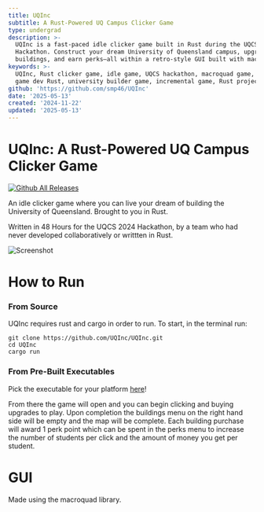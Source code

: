 ```yaml
---
title: UQInc
subtitle: A Rust-Powered UQ Campus Clicker Game
type: undergrad
description: >-
  UQInc is a fast-paced idle clicker game built in Rust during the UQCS 2024
  Hackathon. Construct your dream University of Queensland campus, upgrade
  buildings, and earn perks—all within a retro-style GUI built with macroquad.
keywords: >-
  UQInc, Rust clicker game, idle game, UQCS hackathon, macroquad game, Rust GUI,
  game dev Rust, university builder game, incremental game, Rust project
github: 'https://github.com/smp46/UQInc'
date: '2025-05-13'
created: '2024-11-22'
updated: '2025-05-13'
---
```


# UQInc: A Rust-Powered UQ Campus Clicker Game

[![Github All Releases](https://img.shields.io/github/downloads/UQInc/UQInc/total.svg)]()

An idle clicker game where you can live your dream of building the University of
Queensland. Brought to you in Rust.

Written in 48 Hours for the UQCS 2024 Hackathon, by a team who had never
developed collaboratively or writtten in Rust.

![Screenshot](https://cdn.statically.io/gh/smp46/smp46.github.io/nextjs/assets/uqinc/uqinc.webp?q=85)

# How to Run

### From Source

UQInc requires rust and cargo in order to run. To start, in the terminal run:

```
git clone https://github.com/UQInc/UQInc.git
cd UQInc
cargo run
```

### From Pre-Built Executables

Pick the executable for your platform
[here](https://github.com/UQInc/UQInc/releases/)!

From there the game will open and you can begin clicking and buying upgrades to
play. Upon completion the buildings menu on the right hand side will be empty
and the map will be complete. Each building purchase will award 1 perk point
which can be spent in the perks menu to increase the number of students per
click and the amount of money you get per student.

# GUI

Made using the macroquad library.
